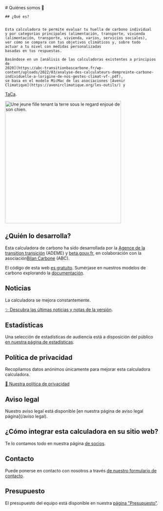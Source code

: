 <div className="flex flex-wrap gap-16 pb-8 md:flex-nowrap">
  <div>
    # Quiénes somos 🦔

    ## ¿Qué es?


    Esta calculadora te permite evaluar tu huella de carbono individual
    y por categorías principales (alimentación, transporte, vivienda
    (alimentación, transporte, vivienda, varios, servicios sociales),
    ver cómo se compara con tus objetivos climáticos y, sobre todo
    actuar a tu nivel con medidas personalizadas
    basadas en tus respuestas.

    Basándose en un [análisis de las calculadoras existentes a principios de
    2020](https://abc-transitionbascarbone.fr/wp-content/uploads/2022/03/analyse-des-calculateurs-dempreinte-carbone-individuelle-a-lorigine-de-nos-gestes-climat-vf-.pdf),
    se basa en el modelo MicMac de las asociaciones [Avenir
    Climatique](https://avenirclimatique.org/les-outils/) y
   <a href="https://www.taca.asso.fr/">TaCa</a>.
  </div>

  <img
    className="self-center border-none max-w-[50vw]"
    src="https://nosgestesclimat-prod.s3.fr-par.scw.cloud/cms/girl_holding_earth_17e65580c7.svg"
    width="380"
    height="400"
    alt="Une jeune fille tenant la terre sous le regard enjoué de son chien."
  />
</div>



## ¿Quién lo desarrolla?

Esta calculadora de carbono ha sido desarrollada por la [Agence de la transition
transición](https://www.ademe.fr/) (ADEME) y
<a href="https://beta.gouv.fr/">beta.gouv.fr</a>, en colaboración con la
asociación<a href="https://www.associationbilancarbone.fr/">Bilan Carbone</a>
(ABC).

El código de esta web <a href="https://github.com/betagouv/ecolab-data">es gratuito</a>.
Sumérjase en nuestros modelos de carbono explorando la
<a href="/documentation">documentación</a>.

## Noticias

La calculadora se mejora constantemente.

[✨️ Descubra las últimas noticias y
notas de la versión](/noticias).

## Estadísticas

Una selección de estadísticas de audiencia está a disposición del público <a href="/stats">en nuestra página de estadísticas</a>.

## Política de privacidad

Recopilamos datos anónimos únicamente para mejorar esta calculadora
calculadora.

<a href="/vie-privée">🍪 Nuestra política de privacidad</a>

## Aviso legal

Nuestro aviso legal está disponible [en nuestra página de aviso legal
página](/aviso legal).

## ¿Cómo integrar esta calculadora en su sitio web?

Te lo contamos todo en nuestra página <a href="/partenaires">de socios</a>.

## Contacto

Puede ponerse en contacto con nosotros a través <a href="/contact">de nuestro formulario de contacto</a>.

## Presupuesto

El presupuesto del equipo está disponible en nuestra <a href="/budget">página "Presupuesto"</a>.

